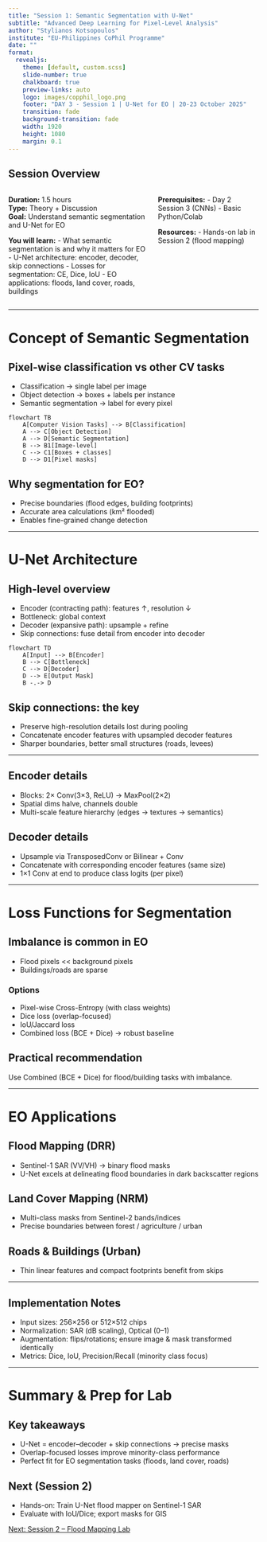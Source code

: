 ```yaml
---
title: "Session 1: Semantic Segmentation with U-Net"
subtitle: "Advanced Deep Learning for Pixel-Level Analysis"
author: "Stylianos Kotsopoulos"
institute: "EU-Philippines CoPhil Programme"
date: ""
format:
  revealjs:
    theme: [default, custom.scss]
    slide-number: true
    chalkboard: true
    preview-links: auto
    logo: images/copphil_logo.png
    footer: "DAY 3 - Session 1 | U-Net for EO | 20-23 October 2025"
    transition: fade
    background-transition: fade
    width: 1920
    height: 1080
    margin: 0.1
---
```


## Session Overview {.smaller}

::: {.columns}
::: {.column width="58%"}
**Duration:** 1.5 hours  
**Type:** Theory + Discussion  
**Goal:** Understand semantic segmentation and U-Net for EO

**You will learn:**
- What semantic segmentation is and why it matters for EO
- U-Net architecture: encoder, decoder, skip connections
- Losses for segmentation: CE, Dice, IoU
- EO applications: floods, land cover, roads, buildings
:::

::: {.column width="42%"}
**Prerequisites:**
- Day 2 Session 3 (CNNs)
- Basic Python/Colab

**Resources:**
- Hands-on lab in Session 2 (flood mapping)
:::
:::

---

# Concept of Semantic Segmentation {background-color="#2C5F77"}

## Pixel-wise classification vs other CV tasks

- Classification → single label per image
- Object detection → boxes + labels per instance
- Semantic segmentation → label for every pixel

```mermaid
flowchart TB
    A[Computer Vision Tasks] --> B[Classification]
    A --> C[Object Detection]
    A --> D[Semantic Segmentation]
    B --> B1[Image-level]
    C --> C1[Boxes + classes]
    D --> D1[Pixel masks]
```

::: {.callout-tip}
## Why segmentation for EO?
- Precise boundaries (flood edges, building footprints)
- Accurate area calculations (km² flooded)
- Enables fine-grained change detection
:::

---

# U-Net Architecture {background-color="#2C5F77"}

## High-level overview

- Encoder (contracting path): features ↑, resolution ↓
- Bottleneck: global context
- Decoder (expansive path): upsample + refine
- Skip connections: fuse detail from encoder into decoder

```mermaid
flowchart TD
    A[Input] --> B[Encoder]
    B --> C[Bottleneck]
    C --> D[Decoder]
    D --> E[Output Mask]
    B -.-> D
```

## Skip connections: the key

- Preserve high-resolution details lost during pooling
- Concatenate encoder features with upsampled decoder features
- Sharper boundaries, better small structures (roads, levees)

---

## Encoder details

- Blocks: 2× Conv(3×3, ReLU) → MaxPool(2×2)
- Spatial dims halve, channels double
- Multi-scale feature hierarchy (edges → textures → semantics)

## Decoder details

- Upsample via TransposedConv or Bilinear + Conv
- Concatenate with corresponding encoder features (same size)
- 1×1 Conv at end to produce class logits (per pixel)

---

# Loss Functions for Segmentation {background-color="#2C5F77"}

## Imbalance is common in EO

- Flood pixels << background pixels
- Buildings/roads are sparse

### Options
- Pixel-wise Cross-Entropy (with class weights)
- Dice loss (overlap-focused)
- IoU/Jaccard loss
- Combined loss (BCE + Dice) → robust baseline

::: {.callout-important}
## Practical recommendation
Use Combined (BCE + Dice) for flood/building tasks with imbalance.
:::

---

# EO Applications {background-color="#2C5F77"}

## Flood Mapping (DRR)
- Sentinel-1 SAR (VV/VH) → binary flood masks
- U-Net excels at delineating flood boundaries in dark backscatter regions

## Land Cover Mapping (NRM)
- Multi-class masks from Sentinel-2 bands/indices
- Precise boundaries between forest / agriculture / urban

## Roads & Buildings (Urban)
- Thin linear features and compact footprints benefit from skips

---

## Implementation Notes

- Input sizes: 256×256 or 512×512 chips
- Normalization: SAR (dB scaling), Optical (0–1)
- Augmentation: flips/rotations; ensure image & mask transformed identically
- Metrics: Dice, IoU, Precision/Recall (minority class focus)

---

# Summary & Prep for Lab {background-color="#2C5F77"}

## Key takeaways
- U-Net = encoder–decoder + skip connections → precise masks
- Overlap-focused losses improve minority-class performance
- Perfect fit for EO segmentation tasks (floods, land cover, roads)

## Next (Session 2)
- Hands-on: Train U-Net flood mapper on Sentinel-1 SAR
- Evaluate with IoU/Dice; export masks for GIS

::: {.session-nav}
[Next: Session 2 – Flood Mapping Lab](../sessions/session2.qmd){.btn .btn-primary}
:::

